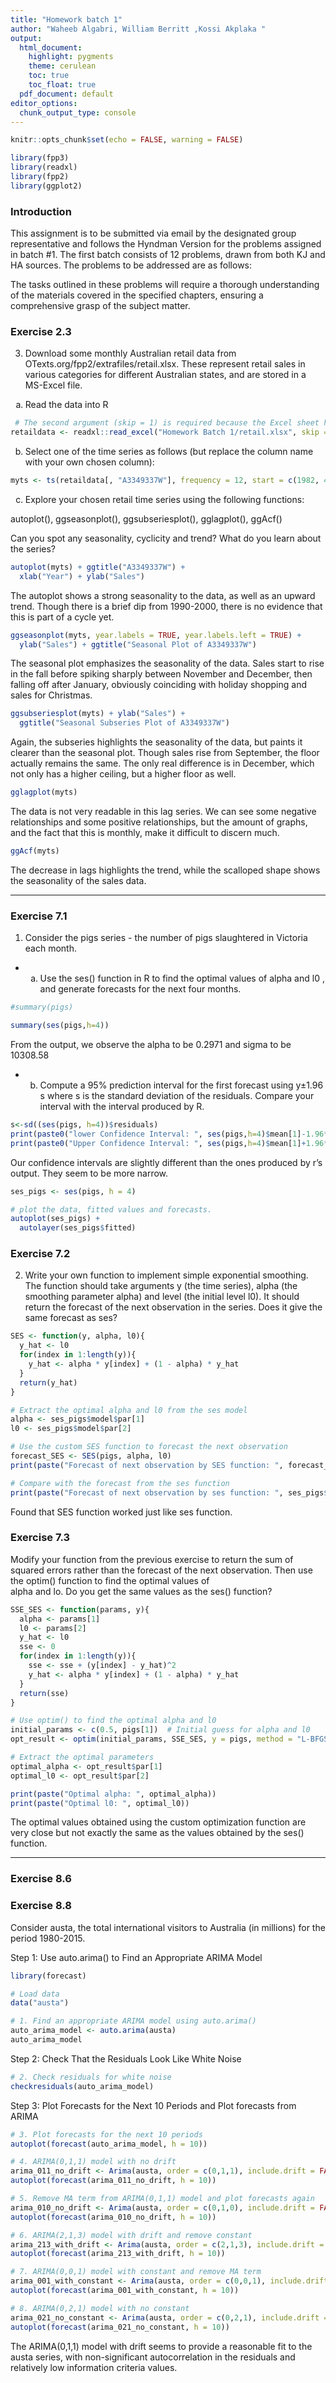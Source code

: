 ```yaml
---
title: "Homework batch 1"
author: "Waheeb Algabri, William Berritt ,Kossi Akplaka "
output:
  html_document:
    highlight: pygments
    theme: cerulean
    toc: true
    toc_float: true
  pdf_document: default
editor_options: 
  chunk_output_type: console
---
```


```r
knitr::opts_chunk$set(echo = FALSE, warning = FALSE)
```


```r
library(fpp3)
library(readxl)
library(fpp2)
library(ggplot2)
```

### Introduction

This assignment is to be submitted via email by the designated group representative and follows the Hyndman Version for the problems assigned in batch #1. The first batch consists of 12 problems, drawn from both KJ and HA sources. The problems to be addressed are as follows:

The tasks outlined in these problems will require a thorough understanding of the materials covered in the specified chapters, ensuring a comprehensive grasp of the subject matter.



### Exercise 2.3

3. Download some monthly Australian retail data from OTexts.org/fpp2/extrafiles/retail.xlsx. These represent retail sales in various categories for different Australian states, and are stored in a MS-Excel file.


a. Read the data into R
```r

 # The second argument (skip = 1) is required because the Excel sheet has two header rows
retaildata <- readxl::read_excel("Homework Batch 1/retail.xlsx", skip = 1)

```

b. Select one of the time series as follows (but replace the column name with your own chosen column):

```r
myts <- ts(retaildata[, "A3349337W"], frequency = 12, start = c(1982, 4))
```

c. Explore your chosen retail time series using the following functions:

autoplot(), ggseasonplot(), ggsubseriesplot(), gglagplot(), ggAcf()

Can you spot any seasonality, cyclicity and trend? What do you learn about the series?

```r
autoplot(myts) + ggtitle("A3349337W") +
  xlab("Year") + ylab("Sales")
```

The autoplot shows a strong seasonality to the data, as well as an upward trend. Though there is a brief dip from 1990-2000, there is no evidence that this is part of a cycle yet.

```r
ggseasonplot(myts, year.labels = TRUE, year.labels.left = TRUE) +
  ylab("Sales") + ggtitle("Seasonal Plot of A3349337W")
```

The seasonal plot emphasizes the seasonality of the data. Sales start to rise in the fall before spiking sharply between November and December, then falling off after January, obviously coinciding with holiday shopping and sales for Christmas.

```r
ggsubseriesplot(myts) + ylab("Sales") +
  ggtitle("Seasonal Subseries Plot of A3349337W")
```

Again, the subseries highlights the seasonality of the data, but paints it clearer than the seasonal plot. Though sales rise from September, the floor actually remains the same. The only real difference is in December, which not only has a higher ceiling, but a higher floor as well.

```r
gglagplot(myts)
```

The data is not very readable in this lag series. We can see some negative relationships and some positive relationships, but the amount of graphs, and the fact that this is monthly, make it difficult to discern much.

```r
ggAcf(myts)
```

The decrease in lags highlights the trend, while the scalloped shape shows the seasonality of the sales data.


***

### Exercise 7.1

1. Consider the pigs series - the number of pigs slaughtered in Victoria each month.
 
 
* a) Use the ses() function in R to find the optimal values of  alpha and l0 , and generate forecasts for the next four months.

```r

#summary(pigs)

summary(ses(pigs,h=4))
```

From the output, we observe the alpha to be 0.2971 and sigma to be 10308.58

* b) Compute a 95% prediction interval for the first forecast using y±1.96 s where s is the standard deviation of the residuals. Compare your interval with the interval produced by R.

```r

s<-sd((ses(pigs, h=4))$residuals)
print(paste0("lower Confidence Interval: ", ses(pigs,h=4)$mean[1]-1.96*s))
print(paste0("Upper Confidence Interval: ", ses(pigs,h=4)$mean[1]+1.96*s))


```

Our confidence intervals are slightly different than the ones produced by r's output. They seem to be more narrow.

```r
ses_pigs <- ses(pigs, h = 4)

# plot the data, fitted values and forecasts.
autoplot(ses_pigs) +
  autolayer(ses_pigs$fitted)
```

### Exercise 7.2

2. Write your own function to implement simple exponential smoothing. The function should take arguments y (the time series), alpha (the smoothing parameter alpha) and level (the initial level l0). It should return the forecast of the next observation in the series. Does it give the same forecast as ses?

```r
SES <- function(y, alpha, l0){
  y_hat <- l0
  for(index in 1:length(y)){
    y_hat <- alpha * y[index] + (1 - alpha) * y_hat
  }
  return(y_hat)
}

# Extract the optimal alpha and l0 from the ses model
alpha <- ses_pigs$model$par[1]
l0 <- ses_pigs$model$par[2]

# Use the custom SES function to forecast the next observation
forecast_SES <- SES(pigs, alpha, l0)
print(paste("Forecast of next observation by SES function: ", forecast_SES))

# Compare with the forecast from the ses function
print(paste("Forecast of next observation by ses function: ", ses_pigs$mean[1]))

```


Found that SES function worked just like ses function.


###  Exercise 7.3
Modify your function from the previous exercise to return the sum of squared errors rather than the forecast of the next observation. Then use the optim() function to find the optimal values of  
alpha and lo. Do you get the same values as the ses() function?


```r
SSE_SES <- function(params, y){
  alpha <- params[1]
  l0 <- params[2]
  y_hat <- l0
  sse <- 0
  for(index in 1:length(y)){
    sse <- sse + (y[index] - y_hat)^2
    y_hat <- alpha * y[index] + (1 - alpha) * y_hat
  }
  return(sse)
}

# Use optim() to find the optimal alpha and l0
initial_params <- c(0.5, pigs[1])  # Initial guess for alpha and l0
opt_result <- optim(initial_params, SSE_SES, y = pigs, method = "L-BFGS-B", lower = c(0, 0), upper = c(1, Inf))

# Extract the optimal parameters
optimal_alpha <- opt_result$par[1]
optimal_l0 <- opt_result$par[2]

print(paste("Optimal alpha: ", optimal_alpha))
print(paste("Optimal l0: ", optimal_l0))

```


The optimal values obtained using the custom optimization function are very close but not exactly the same as the values obtained by the ses() function.

***

###  Exercise 8.6



###  Exercise 8.8

Consider austa, the total international visitors to Australia (in millions) for the period 1980-2015.

Step 1: Use auto.arima() to Find an Appropriate ARIMA Model

```r
library(forecast)

# Load data
data("austa")

# 1. Find an appropriate ARIMA model using auto.arima()
auto_arima_model <- auto.arima(austa)
auto_arima_model
```

Step 2: Check That the Residuals Look Like White Noise

```r
# 2. Check residuals for white noise
checkresiduals(auto_arima_model)

```

Step 3: Plot Forecasts for the Next 10 Periods and Plot forecasts from ARIMA


```r

# 3. Plot forecasts for the next 10 periods
autoplot(forecast(auto_arima_model, h = 10))

# 4. ARIMA(0,1,1) model with no drift
arima_011_no_drift <- Arima(austa, order = c(0,1,1), include.drift = FALSE)
autoplot(forecast(arima_011_no_drift, h = 10))

# 5. Remove MA term from ARIMA(0,1,1) model and plot forecasts again
arima_010_no_drift <- Arima(austa, order = c(0,1,0), include.drift = FALSE)
autoplot(forecast(arima_010_no_drift, h = 10))

# 6. ARIMA(2,1,3) model with drift and remove constant
arima_213_with_drift <- Arima(austa, order = c(2,1,3), include.drift = TRUE, include.mean = FALSE)
autoplot(forecast(arima_213_with_drift, h = 10))

# 7. ARIMA(0,0,1) model with constant and remove MA term
arima_001_with_constant <- Arima(austa, order = c(0,0,1), include.drift = FALSE, include.mean = TRUE)
autoplot(forecast(arima_001_with_constant, h = 10))

# 8. ARIMA(0,2,1) model with no constant
arima_021_no_constant <- Arima(austa, order = c(0,2,1), include.drift = FALSE, include.mean = FALSE)
autoplot(forecast(arima_021_no_constant, h = 10))

```


The ARIMA(0,1,1) model with drift seems to provide a reasonable fit to the austa series, with non-significant autocorrelation in the residuals and relatively low information criteria values.


